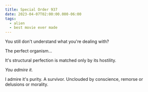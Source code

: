```yaml
---
title: Special Order 937
date: 2023-04-07T02:00:00.000-06:00
tags:
  - alien
  - best movie ever made
---
```


You still don't understand what you're dealing with?

The perfect organism...

It's structural perfection is matched only by its hostility.

_You admire it._

I admire it's purity. A survivor. Unclouded by conscience, remorse
or delusions or morality.
